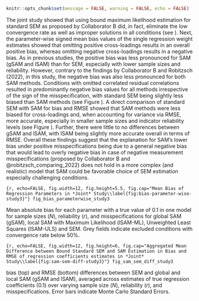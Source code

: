 \setlength{\parindent}{1.27cm}
```r
knitr::opts_chunk$set(message = FALSE, warning = FALSE, echo = FALSE)
```

The joint study showed that using bound maximum likelihood estimation for standard SEM as proposed by Collaborator B did, in fact, eliminate the low convergence rate as well as improper solutions in all conditions (see \ref{fig:convergence-study-3}). Next, the parameter-wise signed mean bias values of the single regression weight estimates showed that omitting positive cross-loadings results in an overall positive bias, whereas omitting negative cross-loadings results in a negative bias. As in previous studies, the positive bias was less pronounced for SAM (gSAM and lSAM) than for SEM, especially with lower sample sizes and reliability. However, contrary to the findings by Collaborator B and Robitzsch (2022), in this study, the negative bias was also less pronounced for both SAM methods. Conditions with omitted correlated residual correlations resulted in predominantly negative bias values for all methods irrespective of the sign of the misspecification, with standard SEM being slightly less biased than SAM methods (see Figure \ref{fig:bias-parameter-wise-study3}).
A direct comparison of standard SEM with SAM for bias and RMSE showed that SAM methods were less biased for cross-loadings and, when accounting for variance via RMSE, more accurate, especially in smaller sample sizes and indicator reliability levels (see Figure \ref{fig:sam-sem-diff-study3}). Further, there were little to no differences between gSAM and lSAM, with lSAM being slightly more accurate overall in terms of RMSE.
Overall these findings suggest that the explanation for SAM's lower bias under positive misspecifications being due to a general negative bias that would lead to overly negative bias in case of negative measurement misspecifications (proposed by Collaborator B and @robitzsch_comparing_2022) does not hold in a more complex (and realistic) model that SAM could be favorable choice of SEM estimation especially challenging conditions.

\blandscape
::: {fig-bias-parameter-wise-study3}
```{r, echo=FALSE, fig.width=12, fig.height=5.5, fig.cap="Mean Bias of Regression Parameters in *Joint* Study\\label{fig:bias-parameter-wise-study3}"}
fig_bias_parameterwise_study3
```

:::{fig-note}
\raggedright \textit{Note.} Mean absolute bias for each parameter with a true value of 0.1 in one model for sample sizes (*N*), reliability (*r*), and misspecifications for global SAM (gSAM), local SAM with Maximum Likelihood (lSAM-ML), Unweighted Least Squares (lSAM-ULS) and SEM. Grey fields indicate excluded conditions with convergence rate below 50%.
:::
:::

::: {fig-sam-sem-diff-study3}
```{r, echo=FALSE, fig.width=12, fig.height=6, fig.cap="Aggregated Mean Difference between Bound Standard SEM and SAM Estimation in Bias and RMSE of regression coefficients estimates in *Joint* Study\\label{fig:sam-sem-diff-study3}"}
fig_sam_sem_diff_study3
```

:::{fig-note}

\raggedright \textit{Note.} bias (top) and RMSE (bottom) differences between SEM and global and local SAM (gSAM and lSAM), averaged across estimates of true regression coefficients (0.1) over varying sample size (*N*), reliability (*r*), and misspecifications. Error bars indicate Monte Carlo Standard Errors.
:::
:::
\elandscape

